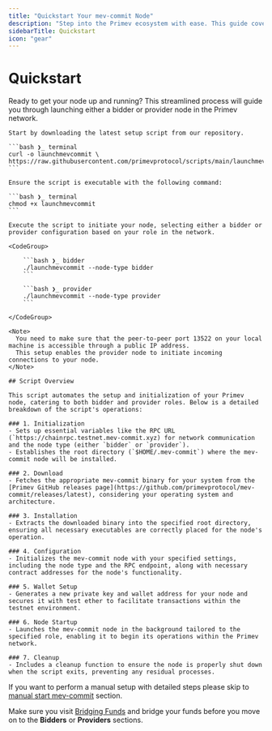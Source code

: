 ```yaml
---
title: "Quickstart Your mev-commit Node"
description: "Step into the Primev ecosystem with ease. This guide covers everything you need to set up your mev-commit node, whether you're aiming to be a bidder or a provider."
sidebarTitle: Quickstart
icon: "gear"
---
```


# Quickstart

Ready to get your node up and running? This streamlined process will guide you through launching either a bidder or provider node in the Primev network.

<Steps titleSize="h3">
  <Step title="📥 Download">

    Start by downloading the latest setup script from our repository.

    ```bash ❯_ terminal
    curl -o launchmevcommit \
    https://raw.githubusercontent.com/primevprotocol/scripts/main/launchmevcommit
    ```

  </Step>

  <Step title="🛠️ Permission">

    Ensure the script is executable with the following command:

    ```bash ❯_ terminal
    chmod +x launchmevcommit
    ```

  </Step>

  <Step title="🚀 Launch">

    Execute the script to initiate your node, selecting either a bidder or provider configuration based on your role in the network.

    <CodeGroup>

        ```bash ❯_ bidder
        ./launchmevcommit --node-type bidder
        ```

        ```bash ❯_ provider
        ./launchmevcommit --node-type provider
        ```

    </CodeGroup>

    <Note>
      You need to make sure that the peer-to-peer port 13522 on your local machine is accessible through a public IP address.
      This setup enables the provider node to initiate incoming connections to your node.
    </Note>

  </Step>
</Steps>

<Accordion title="🤔 What does the script do?">

    ## Script Overview

    This script automates the setup and initialization of your Primev node, catering to both bidder and provider roles. Below is a detailed breakdown of the script's operations:

    ### 1. Initialization
    - Sets up essential variables like the RPC URL (`https://chainrpc.testnet.mev-commit.xyz) for network communication and the node type (either `bidder` or `provider`).
    - Establishes the root directory (`$HOME/.mev-commit`) where the mev-commit node will be installed.

    ### 2. Download
    - Fetches the appropriate mev-commit binary for your system from the [Primev GitHub releases page](https://github.com/primevprotocol/mev-commit/releases/latest), considering your operating system and architecture.

    ### 3. Installation
    - Extracts the downloaded binary into the specified root directory, ensuring all necessary executables are correctly placed for the node's operation.

    ### 4. Configuration
    - Initializes the mev-commit node with your specified settings, including the node type and the RPC endpoint, along with necessary contract addresses for the node's functionality.

    ### 5. Wallet Setup
    - Generates a new private key and wallet address for your node and secures it with test ether to facilitate transactions within the testnet environment.

    ### 6. Node Startup
    - Launches the mev-commit node in the background tailored to the specified role, enabling it to begin its operations within the Primev network.

    ### 7. Cleanup
    - Includes a cleanup function to ensure the node is properly shut down when the script exits, preventing any residual processes.

If you want to perform a manual setup with detailed steps please skip to [manual start mev-commit](/developers/manual-start-mev-commit) section.

Make sure you visit [Bridging Funds](get-started/bridging-funds) and bridge your funds before you move on to the **Bidders** or **Providers** sections. 